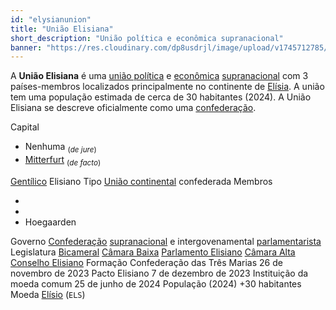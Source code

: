 ```yaml
---
id: "elysianunion"
title: "União Elisiana"
short_description: "União política e econômica supranacional"
banner: "https://res.cloudinary.com/dp8usdrjl/image/upload/v1745712785/Uni%C3%A3o_Elisiana_p1v2xk.svg"
---
```


A **União Elisiana** é uma [união política](https://pt.wikipedia.org/wiki/Uni%C3%A3o_pol%C3%ADtica)
e [econômica](https://pt.wikipedia.org/wiki/Bloco_comercial)
[supranacional](https://pt.wikipedia.org/wiki/Supranacionalismo) com 3 países-membros localizados
principalmente no continente de [Elísia](Elísia). A união tem uma população estimada de cerca de 30
habitantes (2024). A União Elisiana se descreve oficialmente como uma
[confederação](https://pt.wikipedia.org/wiki/Confedera%C3%A7%C3%A3o).

<QuickFacts title="União Elisiana">
    <CountrySymbols flag="https://res.cloudinary.com/dp8usdrjl/image/upload/v1745712785/Uni%C3%A3o_Elisiana_p1v2xk.svg" />
    <tr>
        <td colspan="2">
            <Picture
                image="https://res.cloudinary.com/dp8usdrjl/image/upload/v1745712794/uniaoelisianamapa_bvkggg.png"
                description="Localização da União Elisiana (vermelho) em Elísia (verde)"
                height="16rem"
                centered={true}
            />
        </td>
    </tr>
    <tr>
        <td>Capital</td>
        <td>
            <ul>
                <li>
                    <span>Nenhuma</span>
                    <sub>
                        (<i>de jure</i>)
                    </sub>
                </li>
                <li>
                    <a href="Mitterfurt">Mitterfurt</a>
                    <sub>
                        (<i>de facto</i>)
                    </sub>
                </li>
            </ul>
        </td>
    </tr>
    <tr>
        <td>
            <a href="https://pt.wikipedia.org/wiki/Gent%C3%ADlico">Gentílico</a>
        </td>
        <td>Elisiano</td>
    </tr>
    <tr>
        <td>Tipo</td>
        <td>
            <a href="https://pt.wikipedia.org/wiki/Uni%C3%A3o_continental">União continental</a>
            confederada
        </td>
    </tr>
    <tr>
        <td>Membros</td>
        <td>
            <ul>
                <li>
                    <CountryCitation country="Waydines" />
                </li>
                <li>
                    <CountryCitation country="Xogunato Ryūsei" />
                </li>
                <li>Hoegaarden</li>
            </ul>
        </td>
    </tr>
    <tr>
        <td>Governo</td>
        <td>
            <a href="https://pt.wikipedia.org/wiki/Confedera%C3%A7%C3%A3o">Confederação</a>
            <a href="https://pt.wikipedia.org/wiki/Supranacionalismo">supranacional</a>
            <span>e intergovenamental</span>
            <a href="https://pt.wikipedia.org/wiki/Rep%C3%BAblica_parlamentarista">
                parlamentarista
            </a>
        </td>
    </tr>
    <tr>
        <td>Legislatura</td>
        <td>
            <a href="https://pt.wikipedia.org/wiki/Bicameralismo">Bicameral</a>
        </td>
    </tr>
    <tr class="small">
        <td>
            <a href="https://pt.wikipedia.org/wiki/C%C3%A2mara_baixa">Câmara Baixa</a>
        </td>
        <td>
            <a href="Parlamento_Elisiano">Parlamento Elisiano</a>
        </td>
    </tr>
    <tr class="small">
        <td>
            <a href="https://pt.wikipedia.org/wiki/C%C3%A2mara_alta">Câmara Alta</a>
        </td>
        <td>
            <a href="Conselho_Elisiano">Conselho Elisiano</a>
        </td>
    </tr>
    <tr>
        <td>Formação</td>
    </tr>
    <tr class="small">
        <td>Confederação das Três Marias</td>
        <td>26 de novembro de 2023</td>
    </tr>
    <tr class="small">
        <td>Pacto Elisiano</td>
        <td>7 de dezembro de 2023</td>
    </tr>
    <tr class="small">
        <td>Instituição da moeda comum</td>
        <td>25 de junho de 2024</td>
    </tr>
    <tr>
        <td>População (2024)</td>
        <td>+30 habitantes</td>
    </tr>
    <tr>
        <td>Moeda</td>
        <td>
            <a href="Elísio">Elísio</a> (<code>ELS</code>)
        </td>
    </tr>
</QuickFacts>
